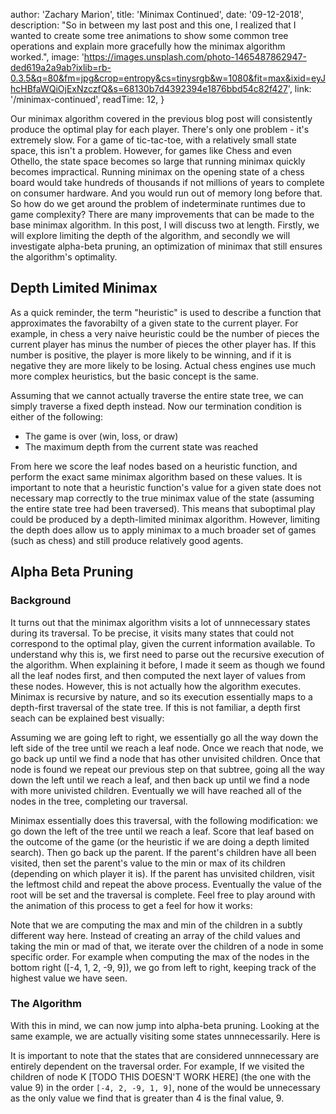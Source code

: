 
  author: 'Zachary Marion',
  title: 'Minimax Continued',
  date: '09-12-2018',
  description: "So in between my last post and this one, I realized that I wanted to create some tree animations to show some common tree operations and explain more gracefully how the minimax algorithm worked.",
  image: 'https://images.unsplash.com/photo-1465487862947-ded619a2a9ab?ixlib=rb-0.3.5&q=80&fm=jpg&crop=entropy&cs=tinysrgb&w=1080&fit=max&ixid=eyJhcHBfaWQiOjExNzczfQ&s=68130b7d4392394e1876bbd54c82f427',
  link: '/minimax-continued',
  readTime: 12,
}


<OpeningParagraph>
  Our minimax algorithm covered in the previous blog post will consistently produce the optimal play for each player. There's only one problem - it's extremely slow. For a game of tic-tac-toe, with a relatively small state space, this isn't a problem. However, for games like Chess and even Othello, the state space becomes so large that running minimax quickly becomes impractical. Running minimax on the opening state of a chess board would take hundreds of thousands if not millions of years to complete on consumer hardware. And you would run out of memory long before that. So how do we get around the problem of indeterminate runtimes due to game complexity? There are many improvements that can be made to the base minimax algorithm. In this post, I will discuss two at length. Firstly, we will explore limiting the depth of the algorithm, and secondly we will investigate alpha-beta pruning, an optimization of minimax that still ensures the algorithm's optimality.
</OpeningParagraph>

## Depth Limited Minimax

As a quick reminder, the term "heuristic" is used to describe a function that approximates the favorabilty of a given state to the current player. For example, in chess a very naive heuristic could be the number of pieces the current player has minus the number of pieces the other player has. If this number is positive, the player is more likely to be winning, and if it is negative they are more likely to be losing. Actual chess engines use much more complex heuristics, but the basic concept is the same.

Assuming that we cannot actually traverse the entire state tree, we can simply traverse a fixed depth instead. Now our termination condition is either of the following:

- The game is over (win, loss, or draw)
- The maximum depth from the current state was reached

From here we score the leaf nodes based on a heuristic function, and perform the exact same minimax algorithm based on these values. It is important to note that a heuristic function's value for a given state does not necessary map correctly to the true minimax value of the state (assuming the entire state tree had been traversed). This means that suboptimal play could be produced by a depth-limited minimax algorithm. However, limiting the depth does allow us to apply minimax to a much broader set of games (such as chess) and still produce relatively good agents.

## Alpha Beta Pruning

### Background

It turns out that the minimax algorithm visits a lot of unnnecessary states during its traversal. To be precise, it visits many states that could not correspond to the optimal play, given the current information available. To understand why this is, we first need to parse out the recursive execution of the algorithm. When explaining it before, I made it seem as though we found all the leaf nodes first, and then computed the next layer of values from these nodes. However, this is not actually how the algorithm executes. Minimax is recursive by nature, and so its execution essentially maps to a depth-first traversal of the state tree. If this is not familiar, a depth first seach can be explained best visually:

<TreeAnimation />

Assuming we are going left to right, we essentially go all the way down the left side of the tree until we reach a leaf node. Once we reach that node, we go back up until we find a node that has other unvisited children. Once that node is found we repeat our previous step on that subtree, going all the way down the left until we reach a leaf, and then back up until we find a node with more univisted children. Eventually we will have reached all of the nodes in the tree, completing our traversal.

Minimax essentially does this traversal, with the following modification: we go down the left of the tree until we reach a leaf. Score that leaf based on the outcome of the game (or the heuristic if we are doing a depth limited search). Then go back up the parent. If the parent's children have all been visited, then set the parent's value to the min or max of its children (depending on which player it is). If the parent has unvisited children, visit the leftmost child and repeat the above process. Eventually the value of the root will be set and the traversal is complete. Feel free to play around with the animation of this process to get a feel for how it works:

<MinimaxAnimation />

Note that we are computing the max and min of the children in a subtly different way here. Instead of creating an array of the child values and taking the min or mad of that, we iterate over the children of a node in some specific order. For example when computing the max of the nodes in the bottom right ([-4, 1, 2, -9, 9]), we go from left to right, keeping track of the highest value we have seen. 

### The Algorithm

With this in mind, we can now jump into alpha-beta pruning. Looking at the same example, we are actually visiting some states unnnecessarily. Here is 

<MinimaxAnimation alphaBeta />

It is important to note that the states that are considered unnnecessary are entirely dependent on the traversal order. For example, If we visited the children of node K [TODO THIS DOESN'T WORK HERE] (the one with the value 9) in the order `[-4, 2, -9, 1, 9]`, none of the would be unnecessary as the only value we find that is greater than 4 is the final value, 9.